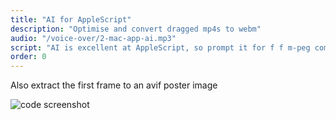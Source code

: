 ```yaml
---
title: "AI for AppleScript"
description: "Optimise and convert dragged mp4s to webm"
audio: "/voice-over/2-mac-app-ai.mp3"
script: "AI is excellent at AppleScript, so prompt it for f f m-peg commands to optimise and convert dragged mp4's to web-m, and extract the first frame as an avif poster image."
order: 0
---
```



Also extract the first frame to an avif poster image

<VideoPlayer
  classes="w-[559px] left-[617px] top-[-40px]"
  name="mac-app-chatgpt.optim"
/>

<Image
  src={screen}
  alt="code screenshot"
  class="rounded-xl absolute z-1 hover:z-10 w-[460px] left-[220px] top-[0px]"
/>